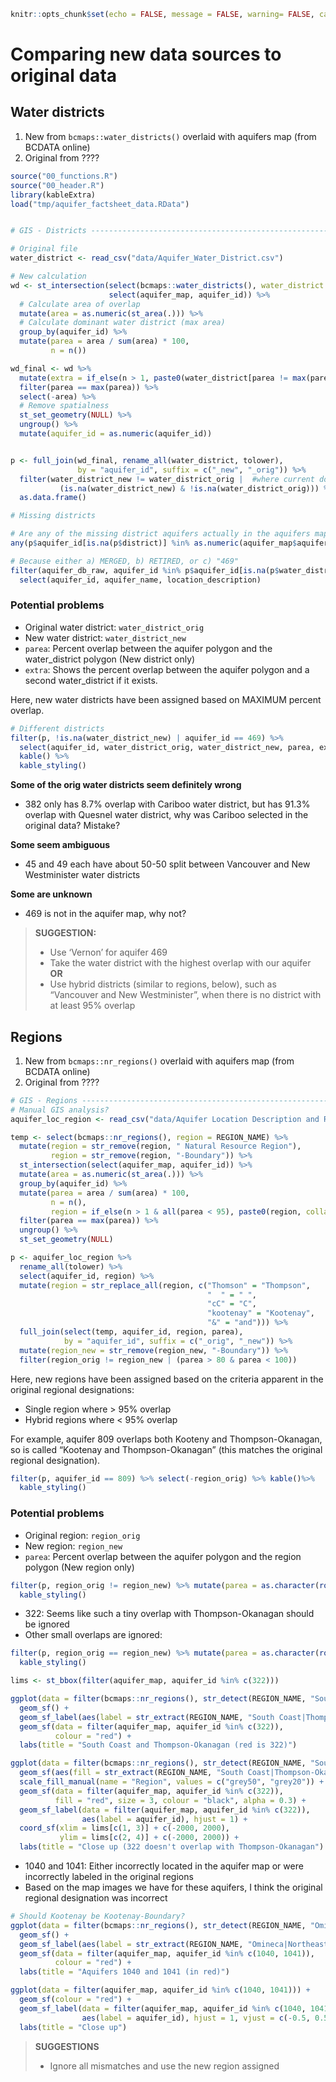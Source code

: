 ```r
knitr::opts_chunk$set(echo = FALSE, message = FALSE, warning= FALSE, cache = TRUE)
```


# Comparing new data sources to original data

## Water districts

1. New from `bcmaps::water_districts()` overlaid with aquifers map (from BCDATA online)
2. Original from ????


```r
source("00_functions.R")
source("00_header.R")
library(kableExtra)
load("tmp/aquifer_factsheet_data.RData")


# GIS - Districts -------------------------------------------------------------

# Original file
water_district <- read_csv("data/Aquifer_Water_District.csv")

# New calculation
wd <- st_intersection(select(bcmaps::water_districts(), water_district = DISTRICT_NAME),
                      select(aquifer_map, aquifer_id)) %>%
  # Calculate area of overlap
  mutate(area = as.numeric(st_area(.))) %>%
  # Calculate dominant water district (max area)
  group_by(aquifer_id) %>%
  mutate(parea = area / sum(area) * 100,
         n = n())

wd_final <- wd %>%
  mutate(extra = if_else(n > 1, paste0(water_district[parea != max(parea)], " (", round(parea[parea != max(parea)], 3), ")", collapse = "; "), as.character(NA))) %>%
  filter(parea == max(parea)) %>%
  select(-area) %>%
  # Remove spatialness
  st_set_geometry(NULL) %>%
  ungroup() %>%
  mutate(aquifer_id = as.numeric(aquifer_id))


p <- full_join(wd_final, rename_all(water_district, tolower),
               by = "aquifer_id", suffix = c("_new", "_orig")) %>%
  filter(water_district_new != water_district_orig |  #where current doesn't match original
           (is.na(water_district_new) & !is.na(water_district_orig))) %>% #where current is missing, but original not
  as.data.frame()
```

```r
# Missing districts

# Are any of the missing district aquifers actually in the aquifers map file? NO!
any(p$aquifer_id[is.na(p$district)] %in% as.numeric(aquifer_map$aquifer_id))

# Because either a) MERGED, b) RETIRED, or c) "469"
filter(aquifer_db_raw, aquifer_id %in% p$aquifer_id[is.na(p$water_district_new)]) %>%
  select(aquifer_id, aquifer_name, location_description)
```


### Potential problems

- Original water district: `water_district_orig`
- New water district: `water_district_new`
- `parea`: Percent overlap between the aquifer polygon and the water_district polygon (New district only)
- `extra`: Shows the percent overlap between the aquifer polygon and a second water_district if it exists.

Here, new water districts have been assigned based on MAXIMUM percent overlap. 


```r
# Different districts
filter(p, !is.na(water_district_new) | aquifer_id == 469) %>%
  select(aquifer_id, water_district_orig, water_district_new, parea, extra) %>%
  kable() %>%
  kable_styling()
```


**Some of the orig water districts seem definitely wrong**

- 382 only has 8.7% overlap with Cariboo water district, but has 91.3% overlap with Quesnel water district, why was Cariboo selected in the original data? Mistake?

**Some seem ambiguous**

- 45 and 49 each have about 50-50 split between Vancouver and New Westminister water districts

**Some are unknown**

- 469 is not in the aquifer map, why not?


> **SUGGESTION:**  
>
> - Use 'Vernon' for aquifer 469
> - Take the water district with the highest overlap with our aquifer **OR**
> - Use hybrid districts (similar to regions, below), such as "Vancouver and New Westminister", when there is no district with at least 95% overlap


## Regions

1. New from `bcmaps::nr_regions()` overlaid with aquifers map (from BCDATA online)
2. Original from ????

```r
# GIS - Regions -----------------------------------------------------------
# Manual GIS analysis?
aquifer_loc_region <- read_csv("data/Aquifer Location Description and Regions.csv")

temp <- select(bcmaps::nr_regions(), region = REGION_NAME) %>%
  mutate(region = str_remove(region, " Natural Resource Region"),
         region = str_remove(region, "-Boundary")) %>%
  st_intersection(select(aquifer_map, aquifer_id)) %>%
  mutate(area = as.numeric(st_area(.))) %>%
  group_by(aquifer_id) %>%
  mutate(parea = area / sum(area) * 100,
         n = n(),
         region = if_else(n > 1 & all(parea < 95), paste0(region, collapse = " and "), region)) %>%
  filter(parea == max(parea)) %>%
  ungroup() %>%
  st_set_geometry(NULL)

p <- aquifer_loc_region %>%
  rename_all(tolower) %>%
  select(aquifer_id, region) %>%
  mutate(region = str_replace_all(region, c("Thomson" = "Thompson",
                                            "  " = " ",
                                            "cC" = "C",
                                            "kootenay" = "Kootenay",
                                            "&" = "and"))) %>%
  full_join(select(temp, aquifer_id, region, parea),
            by = "aquifer_id", suffix = c("_orig", "_new")) %>%
  mutate(region_new = str_remove(region_new, "-Boundary")) %>%
  filter(region_orig != region_new | (parea > 80 & parea < 100))
```

Here, new regions have been assigned based on the criteria apparent in the original regional designations:

- Single region where > 95% overlap
- Hybrid regions where < 95% overlap

For example, aquifer 809 overlaps both Kooteny and Thompson-Okanagan, so is called "Kootenay and Thompson-Okanagan" (this matches the original regional designation).

```r
filter(p, aquifer_id == 809) %>% select(-region_orig) %>% kable()%>%
  kable_styling()
```

### Potential problems

- Original region: `region_orig`
- New region: `region_new`
- `parea`: Percent overlap between the aquifer polygon and the region polygon (New region only)

```r
filter(p, region_orig != region_new) %>% mutate(parea = as.character(round(parea, 3))) %>% kable()%>%
  kable_styling()
```

- 322: Seems like such a tiny overlap with Thompson-Okanagan should be ignored
- Other small overlaps are ignored:

```r
filter(p, region_orig == region_new) %>% mutate(parea = as.character(round(parea, 3))) %>% kable()%>%
  kable_styling()
```

```r
lims <- st_bbox(filter(aquifer_map, aquifer_id %in% c(322)))

ggplot(data = filter(bcmaps::nr_regions(), str_detect(REGION_NAME, "South Coast|Thompson-Okanagan"))) +
  geom_sf() +
  geom_sf_label(aes(label = str_extract(REGION_NAME, "South Coast|Thompson-Okanagan"))) +
  geom_sf(data = filter(aquifer_map, aquifer_id %in% c(322)),
          colour = "red") +
  labs(title = "South Coast and Thompson-Okanagan (red is 322)")

ggplot(data = filter(bcmaps::nr_regions(), str_detect(REGION_NAME, "South Coast|Thompson-Okanagan"))) +
  geom_sf(aes(fill = str_extract(REGION_NAME, "South Coast|Thompson-Okanagan"))) +
  scale_fill_manual(name = "Region", values = c("grey50", "grey20")) +
  geom_sf(data = filter(aquifer_map, aquifer_id %in% c(322)),
          fill = "red", size = 3, colour = "black", alpha = 0.3) +
  geom_sf_label(data = filter(aquifer_map, aquifer_id %in% c(322)),
                aes(label = aquifer_id), hjust = 1) +
  coord_sf(xlim = lims[c(1, 3)] + c(-2000, 2000),
           ylim = lims[c(2, 4)] + c(-2000, 2000)) +
  labs(title = "Close up (322 doesn't overlap with Thompson-Okanagan")
```

- 1040 and 1041: Either incorrectly located in the aquifer map or were incorrectly labeled in the original regions
- Based on the map images we have for these aquifers, I think the original regional designation was incorrect
```r
# Should Kootenay be Kootenay-Boundary?
ggplot(data = filter(bcmaps::nr_regions(), str_detect(REGION_NAME, "Omineca|Northeast"))) +
  geom_sf() +
  geom_sf_label(aes(label = str_extract(REGION_NAME, "Omineca|Northeast"))) +
  geom_sf(data = filter(aquifer_map, aquifer_id %in% c(1040, 1041)),
          colour = "red") +
  labs(title = "Aquifers 1040 and 1041 (in red)")

ggplot(data = filter(aquifer_map, aquifer_id %in% c(1040, 1041))) +
  geom_sf(colour = "red") +
  geom_sf_label(data = filter(aquifer_map, aquifer_id %in% c(1040, 1041)),
                aes(label = aquifer_id), hjust = 1, vjust = c(-0.5, 0.5)) +
  labs(title = "Close up")
```

> **SUGGESTIONS**
>
> - Ignore all mismatches and use the new region assigned


